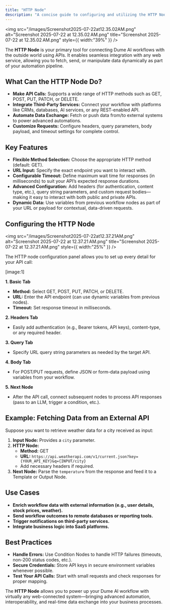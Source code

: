 ```yaml
---
title: "HTTP Node"
description: "A concise guide to configuring and utilizing the HTTP Node for seamless API integrations in your workflow"
---
```


<img
  src="/images/Screenshot2025-07-22at12.35.02AM.png"
  alt="Screenshot 2025-07-22 at 12.35.02 AM.png"
  title="Screenshot 2025-07-22 at 12.35.02 AM.png"
  style={{ width:"39%" }}
/>

The **HTTP Node** is your primary tool for connecting Dume AI workflows with the outside world using APIs. It enables seamless integration with any web service, allowing you to fetch, send, or manipulate data dynamically as part of your automation pipeline.

## What Can the HTTP Node Do?

- **Make API Calls:** Supports a wide range of HTTP methods such as GET, POST, PUT, PATCH, or DELETE.
- **Integrate Third-Party Services:** Connect your workflow with platforms like CRMs, databases, AI services, or any REST-enabled API.
- **Automate Data Exchange:** Fetch or push data from/to external systems to power advanced automations.
- **Customize Requests:** Configure headers, query parameters, body payload, and timeout settings for complete control.

## Key Features

- **Flexible Method Selection:** Choose the appropriate HTTP method (default: GET).
- **URL Input:** Specify the exact endpoint you want to interact with.
- **Configurable Timeout:** Define maximum wait time for responses (in milliseconds) to suit your API’s expected response durations.
- **Advanced Configuration:** Add headers (for authentication, content type, etc.), query string parameters, and custom request bodies—making it easy to interact with both public and private APIs.
- **Dynamic Data:** Use variables from previous workflow nodes as part of your URL or payload for contextual, data-driven requests.

## Configuring the HTTP Node

<img
  src="/images/Screenshot2025-07-22at12.37.21AM.png"
  alt="Screenshot 2025-07-22 at 12.37.21 AM.png"
  title="Screenshot 2025-07-22 at 12.37.21 AM.png"
  style={{ width:"25%" }}
/>

The HTTP node configuration panel allows you to set up every detail for your API call:

[image:1]

**1. Basic Tab**

- **Method:** Select GET, POST, PUT, PATCH, or DELETE.
- **URL:** Enter the API endpoint (can use dynamic variables from previous nodes).
- **Timeout:** Set response timeout in milliseconds.

**2. Headers Tab**

- Easily add authentication (e.g., Bearer tokens, API keys), content-type, or any required header.

**3. Query Tab**

- Specify URL query string parameters as needed by the target API.

**4. Body Tab**

- For POST/PUT requests, define JSON or form-data payload using variables from your workflow.

**5. Next Node**

- After the API call, connect subsequent nodes to process API responses (pass to an LLM, trigger a condition, etc.).

## Example: Fetching Data from an External API

Suppose you want to retrieve weather data for a city received as input:

1. **Input Node:** Provides a `city` parameter.
2. **HTTP Node:**
   - **Method:** GET
   - **URL:** `https://api.weatherapi.com/v1/current.json?key={YOUR_API_KEY}&q={INPUT/city}`
   - Add necessary headers if required.
3. **Next Node:** Parse the `temperature` from the response and feed it to a Template or Output Node.

## Use Cases

- **Enrich workflow data with external information (e.g., user details, stock prices, weather).**
- **Send workflow outcomes to remote databases or reporting tools.**
- **Trigger notifications on third-party services.**
- **Integrate business logic into SaaS platforms.**

## Best Practices

- **Handle Errors:** Use Condition Nodes to handle HTTP failures (timeouts, non-200 status codes, etc.).
- **Secure Credentials:** Store API keys in secure environment variables whenever possible.
- **Test Your API Calls:** Start with small requests and check responses for proper mapping.

The **HTTP Node** allows you to power up your Dume AI workflow with virtually any web-connected system—bringing advanced automation, interoperability, and real-time data exchange into your business processes.